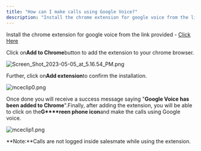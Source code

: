 ```yaml
---
title: "How can I make calls using Google Voice?"
description: "Install the chrome extension for google voice from the link provided - [Click Here](https://chrome.google.com/webstore/detail/google-voice-by-google/k..."
---
```


Install the chrome extension for google voice from the link provided - [Click Here](https://chrome.google.com/webstore/detail/google-voice-by-google/kcnhkahnjcbndmmehfkdnkjomaanaooo?hl=en)

Click on**Add to Chrome**button to add the extension to your chrome browser.

![Screen_Shot_2023-05-05_at_5.16.54_PM.png](./images/Screen-Shot-2023-05-05-at-5.16.54-PM.png)

Further, click on**Add extension**to confirm the installation.

![mceclip0.png](./images/mceclip0-2.png)

Once done you will receive a success message saying "**Google Voice has been added to Chrome**".Finally, after adding the extension, you will be able to click on the**G****reen phone icon**and make the calls using Google voice.

![mceclip1.png](./images/mceclip1-2.png)

**Note:**Calls are not logged inside salesmate while using the extension.
